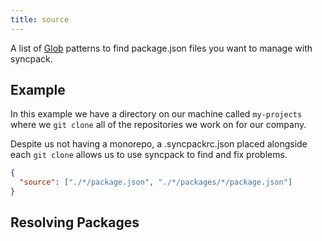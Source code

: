 ```yaml
---
title: source
---
```



A list of [Glob](HREF_GLOB) patterns to find package.json files you want to manage with syncpack.

<MonorepoNotEssentialTip />

## Example

In this example we have a directory on our machine called `my-projects` where we `git clone` all of the repositories we work on for our company.

Despite us not having a monorepo, a .syncpackrc.json placed alongside each `git clone` allows us to use syncpack to find and fix problems.

```json title="~/my-projects/.syncpackrc.json"
{
  "source": ["./*/package.json", "./*/packages/*/package.json"]
}
```

## Resolving Packages

<HowPackagesAreResolved />
